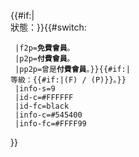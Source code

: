 {{Userbox
  |border-c=#660000
  |border-s=2
  |id=RS
  |info=這個用戶愛玩'''[[RuneScape|<span style="color: #B1EA06;">RuneScape</span>]]'''。{{#if:{{{id|}}}|<br />帳戶：'''{{{id}}}'''。}}{{#if:{{{s|}}}|</br>狀態：}}{{#switch:{{{s|}}}
  |f2p='''免費會員'''。
  |p2p='''付費會員'''。
  |pp2p=曾是'''付費會員'''。}}{{#if:{{{lv|}}}|<br />等級：'''{{{lv}}}'''{{#if:{{{p2plv|}}}|(F) / '''{{{p2plv}}}'''(P)}}。}}
  |info-s=9
  |id-c=#FFFFFF
  |id-fc=black
  |info-c=#545400
  |info-fc=#FFFF99
}}<includeonly>[[Category:喜愛玩RuneScape的維基人|{{PAGENAME}}]]</includeonly><noinclude>
{{template doc}}</noinclude>
